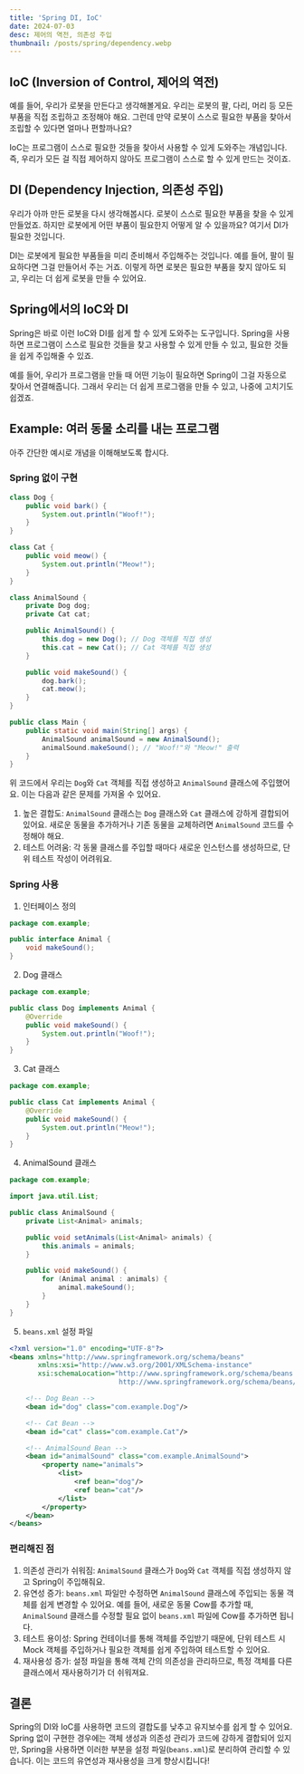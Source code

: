 ```yaml
---
title: 'Spring DI, IoC'
date: 2024-07-03
desc: 제어의 역전, 의존성 주입
thumbnail: /posts/spring/dependency.webp
---
```



## IoC (Inversion of Control, 제어의 역전)

예를 들어, 우리가 로봇을 만든다고 생각해볼게요. 우리는 로봇의 팔, 다리, 머리 등 모든 부품을 직접 조립하고 조정해야 해요. 그런데 만약 로봇이 스스로 필요한 부품을 찾아서 조립할 수 있다면 얼마나 편할까나요?

IoC는 프로그램이 스스로 필요한 것들을 찾아서 사용할 수 있게 도와주는 개념입니다. 즉, 우리가 모든 걸 직접 제어하지 않아도 프로그램이 스스로 할 수 있게 만드는 것이죠.

## DI (Dependency Injection, 의존성 주입)

우리가 아까 만든 로봇을 다시 생각해봅시다. 로봇이 스스로 필요한 부품을 찾을 수 있게 만들었죠. 하지만 로봇에게 어떤 부품이 필요한지 어떻게 알 수 있을까요? 
여기서 DI가 필요한 것입니다.

DI는 로봇에게 필요한 부품들을 미리 준비해서 주입해주는 것입니다. 예를 들어, 팔이 필요하다면 그걸 만들어서 주는 거죠. 이렇게 하면 로봇은 필요한 부품을 찾지 않아도 되고, 우리는 더 쉽게 로봇을 만들 수 있어요.

## Spring에서의 IoC와 DI

Spring은 바로 이런 IoC와 DI를 쉽게 할 수 있게 도와주는 도구입니다. Spring을 사용하면 프로그램이 스스로 필요한 것들을 찾고 사용할 수 있게 만들 수 있고, 필요한 것들을 쉽게 주입해줄 수 있죠.

예를 들어, 우리가 프로그램을 만들 때 어떤 기능이 필요하면 Spring이 그걸 자동으로 찾아서 연결해줍니다. 그래서 우리는 더 쉽게 프로그램을 만들 수 있고, 나중에 고치기도 쉽겠죠.


## Example: 여러 동물 소리를 내는 프로그램

아주 간단한 예시로 개념을 이해해보도록 합시다.

### Spring 없이 구현


```java
class Dog {
    public void bark() {
        System.out.println("Woof!");
    }
}

class Cat {
    public void meow() {
        System.out.println("Meow!");
    }
}

class AnimalSound {
    private Dog dog;
    private Cat cat;

    public AnimalSound() {
        this.dog = new Dog(); // Dog 객체를 직접 생성
        this.cat = new Cat(); // Cat 객체를 직접 생성
    }

    public void makeSound() {
        dog.bark();
        cat.meow();
    }
}

public class Main {
    public static void main(String[] args) {
        AnimalSound animalSound = new AnimalSound();
        animalSound.makeSound(); // "Woof!"와 "Meow!" 출력
    }
}
```

위 코드에서 우리는 `Dog`와 `Cat` 객체를 직접 생성하고 `AnimalSound` 클래스에 주입했어요. 이는 다음과 같은 문제를 가져올 수 있어요.
1. 높은 결합도: `AnimalSound` 클래스는 `Dog` 클래스와 `Cat` 클래스에 강하게 결합되어 있어요. 새로운 동물을 추가하거나 기존 동물을 교체하려면 `AnimalSound` 코드를 수정해야 해요.
2. 테스트 어려움: 각 동물 클래스를 주입할 때마다 새로운 인스턴스를 생성하므로, 단위 테스트 작성이 어려워요.


### Spring 사용

1. 인터페이스 정의
```java
package com.example;

public interface Animal {
    void makeSound();
}
```

2. Dog 클래스
```java
package com.example;

public class Dog implements Animal {
    @Override
    public void makeSound() {
        System.out.println("Woof!");
    }
}
```

3. Cat 클래스
```java
package com.example;

public class Cat implements Animal {
    @Override
    public void makeSound() {
        System.out.println("Meow!");
    }
}
```

4. AnimalSound 클래스
```java
package com.example;

import java.util.List;

public class AnimalSound {
    private List<Animal> animals;

    public void setAnimals(List<Animal> animals) {
        this.animals = animals;
    }

    public void makeSound() {
        for (Animal animal : animals) {
            animal.makeSound();
        }
    }
}
```

5. `beans.xml` 설정 파일
```xml
<?xml version="1.0" encoding="UTF-8"?>
<beans xmlns="http://www.springframework.org/schema/beans"
       xmlns:xsi="http://www.w3.org/2001/XMLSchema-instance"
       xsi:schemaLocation="http://www.springframework.org/schema/beans
                           http://www.springframework.org/schema/beans/spring-beans.xsd">

    <!-- Dog Bean -->
    <bean id="dog" class="com.example.Dog"/>

    <!-- Cat Bean -->
    <bean id="cat" class="com.example.Cat"/>

    <!-- AnimalSound Bean -->
    <bean id="animalSound" class="com.example.AnimalSound">
        <property name="animals">
            <list>
                <ref bean="dog"/>
                <ref bean="cat"/>
            </list>
        </property>
    </bean>
</beans>
```

### 편리해진 점
1. 의존성 관리가 쉬워짐: `AnimalSound` 클래스가 `Dog`와 `Cat` 객체를 직접 생성하지 않고 Spring이 주입해줘요. 
2. 유연성 증가: `beans.xml` 파일만 수정하면 `AnimalSound` 클래스에 주입되는 동물 객체를 쉽게 변경할 수 있어요. 예를 들어, 새로운 동물 Cow를 추가할 때, `AnimalSound` 클래스를 수정할 필요 없이 `beans.xml` 파일에 Cow를 추가하면 됩니다.
3. 테스트 용이성: Spring 컨테이너를 통해 객체를 주입받기 때문에, 단위 테스트 시 Mock 객체를 주입하거나 필요한 객체를 쉽게 주입하여 테스트할 수 있어요.
4. 재사용성 증가: 설정 파일을 통해 객체 간의 의존성을 관리하므로, 특정 객체를 다른 클래스에서 재사용하기가 더 쉬워져요.

## 결론

Spring의 DI와 IoC를 사용하면 코드의 결합도를 낮추고 유지보수를 쉽게 할 수 있어요. Spring 없이 구현한 경우에는 객체 생성과 의존성 관리가 코드에 강하게 결합되어 있지만, Spring을 사용하면 이러한 부분을 설정 파일(`beans.xml`)로 분리하여 관리할 수 있습니다. 이는 코드의 유연성과 재사용성을 크게 향상시킵니다!